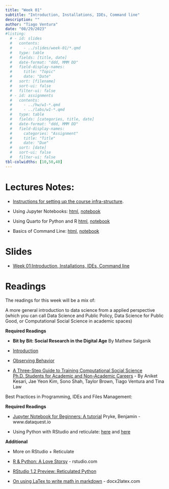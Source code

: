 ```yaml
---
title: "Week 01"
subtitle: "Introduction, Installations, IDEs, Command line"
description: ""
author: "Tiago Ventura"
date: "08/29/2023"
#listing:
  # - id: slides
  #   contents:
  #     - ../slides/week-01/*.qmd
  #   type: table
  #   fields: [title, date]
  #   date-format: "ddd, MMM DD"
  #   field-display-names:
  #     title: "Topic"
  #     date: "Date"
  #   sort: [filename]
  #   sort-ui: false
  #   filter-ui: false
  # - id: assignments
  #   contents:
  #     - ../hw/w1-*.qmd
  #     - ../labs/w1-*.qmd
  #   type: table
  #   fields: [categories, title, date]
  #   date-format: "ddd, MMM DD"
  #   field-display-names:
  #     categories: "Assignment"
  #     title: "Title"
  #     date: "Due"
  #   sort: [date]
  #   sort-ui: false
  #   filter-ui: false
tbl-colwidths: [10,50,40]
---
```


# Lectures Notes:

-   [Instructions for setting up the course infra-structure](/lecture_notes/week-01/course_infrastructure.html).

-   Using Jupyter Notebooks: [html](/lecture_notes/week-01/_using-jupyter-notebooks.html), <a href="/lecture_notes/week-01/_using-jupyter-notebooks.ipynb" download> notebook </a>

-   Using Quarto for Python and R [html](/lecture_notes/week-01/intro-to-quarto.html), <a href="/lecture_notes/week-01/intro-to-quarto.qmd" download> notebook </a>

-   Basics of Command Line: [html](/lecture_notes/week-01/_basics_of_cmd.html), <a href="/lecture_notes/week-01/_basics_of_cmd.ipynb" download> notebook </a>

# Slides

-   [Week 01:Introduction, Installations, IDEs, Command line](/slides/week-1.html)

# Readings

The readings for this week will be a mix of:

A more general introduction to data science from a applied perspective (which you can call Data Science and Public Policy, Data Science for Public Good, or Computational Social Science in academic spaces)

**Required Readings**

-   **Bit by Bit: Social Research in the Digital Age** By Mathew Salganik 

  -  [Introduction](https://www.bitbybitbook.com/en/1st-ed/introduction/) 
  - [Observing Behavior](https://www.bitbybitbook.com/en/1st-ed/observing-behavior/)

-   [A Three-Step Guide to Training Computational Social Science Ph.D. Students for Academic and Non-Academic Careers](https://osf.io/preprints/socarxiv/kgjn2/) - By Aniket Kesari, Jae Yeon Kim, Sono Shah, Taylor Brown, Tiago Ventura and Tina Law

Best Practices in Programming, IDEs and Files Management:

**Required Readings**

-   [Jupyter Notebook for Beginners: A tutorial](https://www.dataquest.io/blog/jupyter-notebook-tutorial/) Pryke, Benjamin - www.dataquest.io

-   Using Python with RStudio and reticulate: [here](https://docs.rstudio.com/tutorials/user/using-python-with-rstudio-and-reticulate/) and [here](https://support.posit.co/hc/en-us/articles/360023654474-Installing-and-Configuring-Python-with-RStudio)

**Additional**

-   More on RStudio + Reticulate

-   [R & Python: A Love Storsy](https://rstudio.com/solutions/r-and-python/) - rstudio.com

-   [RStudio 1.2 Preview: Reticulated Python](https://blog.rstudio.com/2018/10/09/rstudio-1-2-preview-reticulated-python/)

-   [On using LaTex to write math in markdown](https://docx2latex.com/tutorials/Mathematical-equations-LaTeX.html) - docx2latex.com
